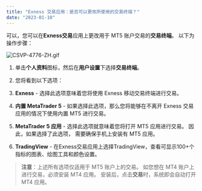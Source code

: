 ```yaml
---
title: "Exness 交易应用：是否可以更改所使用的交易终端？"
date: "2023-01-10"
---
```


<Ads></Ads> 

可以，您可以在**Exness交易**应用上更改用于 MT5 账户交易的**交易终端**。 以下为操作步骤：

![CSVP-4776-ZH.gif](https://testingcf.jsdelivr.net/gh/jarlin8/OSS@main/exhelp/CSVP-4776-ZH.gif)

1. 单击**个人资料**图标，然后在**用户设置**下选择**交易终端**。
2. 您将看到以下选项：

1. **Exness** - 选择此选项意味着您将使用 Exness 移动交易终端进行交易。
2. **内置 MetaTrader 5** - 如果选择此选项，那么您将能够在不离开 Exness 交易应用的情况下使用内置 MT5 进行交易。
3. **MetaTrader 5 应用** - 选择此选项就意味着您将打开 MT5 应用进行交易。 因此，如果选择了此选项， 需要确保手机上安装有 MT5 应用。
4. **TradingView** - 在Exness交易应用上选择TradingView，查看可显示100+个指标的图表、绘图工具和颜色设置。

> **注意**：上述所有选项仅适用于 MT5 账户上的交易。 如您想在 MT4 账户上进行交易，必须安装 MT4 应用。 安装后，点击**交易**时，系统即会自动打开 MT4 应用。
